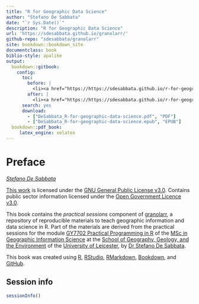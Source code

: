 ```yaml
---
title: "R for Geographic Data Science"
author: "Stefano De Sabbata"
date: "`r Sys.Date()`"
description: "R for Geographic Data Science"
url: 'https://sdesabbata.github.io/granolarr/'
github-repo: "sdesabbata/granolarr"
site: bookdown::bookdown_site
documentclass: book
biblio-style: apalike
output:
  bookdown::gitbook:
    config:
      toc:
        before: |
          <li><a href="https://https://sdesabbata.github.io/r-for-geographic-data-science/">R for Geographic Data Science</a></li>
        after: |
          <li><a href="https://https://sdesabbata.github.io/r-for-geographic-data-science/">R for Geographic Data Science</a></li>
      search: yes
      download:
        - ["DeSabbata_R-for-geographic-data-science.pdf", "PDF"]
        - ["DeSabbata_R-for-geographic-data-science.epub", "EPUB"]
  bookdown::pdf_book:
     latex_engine: xelatex
---
```


# Preface {-}

*[Stefano De Sabbata](https://stefanodesabbata.com)*

[This work](https://github.com/sdesabbata/GY7702) is licensed under the [GNU General Public License v3.0](https://www.gnu.org/licenses/gpl-3.0.html). Contains public sector information licensed under the [Open Government Licence v3.0](http://www.nationalarchives.gov.uk/doc/open-government-licence).

This book contains the *practical sessions* component of [granolarr](https://github.com/sdesabbata/granolarr), a repository of reproducible materials to teach geographic information and data science in R. Part of the materials are derived from the practical sessions for the module [GY7702 Practical Programming in R](https://sdesabbata.github.io/GY7702/) of the [MSc in Geographic Information Science](https://le.ac.uk/courses/geographical-information-science-msc/2019) at the [School of Geography, Geology, and the Environment](https://le.ac.uk/gge) of the [University of Leicester](https://le.ac.uk/), by [Dr Stefano De Sabbata](https://stefanodesabbata.com/).

This book was created using [R](https://www.r-project.org/), [RStudio](https://www.rstudio.com/), [RMarkdown](https://rmarkdown.rstudio.com/), [Bookdown](https://bookdown.org/), and [GitHub](https://github.com/sdesabbata).



## Session info {-}
```r
sessionInfo()
```
